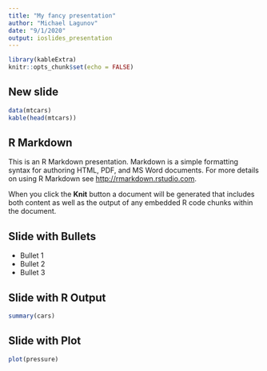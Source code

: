 ```yaml
---
title: "My fancy presentation"
author: "Michael Lagunov"
date: "9/1/2020"
output: ioslides_presentation
---
```


```r
library(kableExtra)
knitr::opts_chunk$set(echo = FALSE)
```

## New slide

```r
data(mtcars)
kable(head(mtcars))
```


## R Markdown

This is an R Markdown presentation. Markdown is a simple formatting syntax for authoring HTML, PDF, and MS Word documents. For more details on using R Markdown see <http://rmarkdown.rstudio.com>.

When you click the **Knit** button a document will be generated that includes both content as well as the output of any embedded R code chunks within the document.

## Slide with Bullets

- Bullet 1
- Bullet 2
- Bullet 3

## Slide with R Output

```r
summary(cars)
```

## Slide with Plot

```r
plot(pressure)
```

